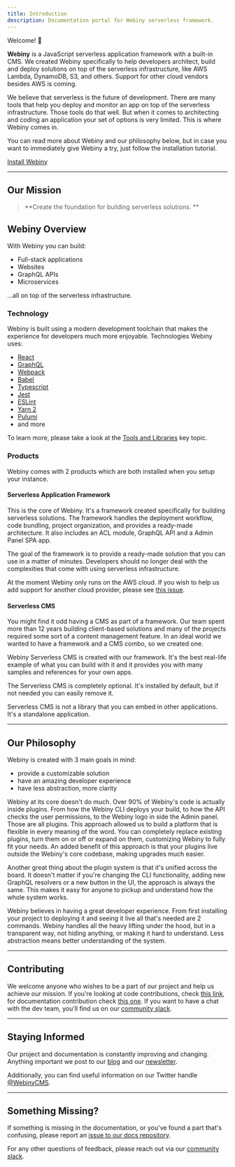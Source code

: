```yaml
---
title: Introduction
description: Documentation portal for Webiny serverless framework.
---
```



Welcome! 👋

**Webiny** is a JavaScript serverless application framework with a built-in CMS. We created Webiny specifically to help developers architect, build and deploy solutions on top of the serverless infrastructure, like AWS Lambda, DynamoDB, S3, and others. Support for other cloud vendors besides AWS is coming.

We believe that serverless is the future of development. There are many tools that help you deploy and monitor an app on top of the serverless infrastructure. Those tools do that well. But when it comes to architecting and coding an application your set of options is very limited. This is where Webiny comes in.

You can read more about Webiny and our philosophy below, but in case you want to immediately give Webiny a try, just follow the installation tutorial.

[Install Webiny](/docs/tutorials/install-webiny)

---

## Our Mission

> **Create the foundation for building serverless solutions. **


## Webiny Overview

With Webiny you can build:

- Full-stack applications
- Websites
- GraphQL APIs
- Microservices

...all on top of the serverless infrastructure.

### Technology

Webiny is built using a modern development toolchain that makes the experience for developers much more enjoyable. Technologies Webiny uses:

- [React](https://reactjs.org/)
- [GraphQL](https://graphql.org/)
- [Webpack](https://webpack.js.org/)
- [Babel](https://babeljs.io)
- [Typescript](https://www.typescriptlang.org)
- [Jest](https://jestjs.io)
- [ESLint](https://eslint.org)
- [Yarn 2](http://yarnpkg.com)
- [Pulumi](http://pulumi.com)
- and more

<Alert type="info">

To learn more, please take a look at the [Tools and Libraries](/docs/key-topics/tools-libraries) key topic.

</Alert>

### Products

Webiny comes with 2 products which are both installed when you setup
your instance.

#### Serverless Application Framework

This is the core of Webiny. It's a framework created specifically for building serverless solutions. The framework handles the deployment workflow, code bundling, project organization, and provides a ready-made architecture. It also includes an ACL module, GraphQL API and a Admin Panel SPA app.

The goal of the framework is to provide a ready-made solution that you can use in a matter of minutes. Developers should no longer deal with the complexities that come with using serverless infrastructure.

<Alert type="warning" title="Cloud support"> 

At the moment Webiny only runs on the AWS cloud. If you wish to help us add support for another cloud provider, please see [this issue](https://github.com/webiny/webiny-js/issues/1150).

</Alert>

#### Serverless CMS

You might find it odd having a CMS as part of a framework. Our team spent more than 12 years building client-based solutions and many of the projects required some sort of a content management feature. In an ideal world we wanted to have a framework and a CMS combo, so we created one.

Webiny Serverless CMS is created with our framework. It's the best real-life example of what you can build with it and it provides you with many samples and references for your own apps.

The Serverless CMS is completely optional. It's installed by default, but if not needed you can easily remove it.

<Alert type="warning" title="It's not a library">

Serverless CMS is not a library that you can embed in other applications. It's a standalone application.

</Alert>

---

## Our Philosophy

Webiny is created with 3 main goals in mind:
- provide a customizable solution
- have an amazing developer experience
- have less abstraction, more clarity

Webiny at its core doesn't do much. Over 90% of Webiny's code is actually inside plugins. From how the Webiny CLI deploys your build, to how the API checks the user permissions, to the Webiny logo in side the Admin panel. Those are all plugins. This approach allowed us to build a platform that is flexible in every meaning of the word. You can completely replace existing plugins, turn them on or off or expand on them, customizing Webiny to fully fit your needs. An added benefit of this approach is that your plugins live outside the Webiny's core codebase, making upgrades much easier.

Another great thing about the plugin system is that it's unified across the board. It doesn't matter if you're changing the CLI functionality, adding new GraphQL resolvers or a new button in the UI, the approach is always the same. This makes it easy for anyone to pickup and understand how the whole system works.

Webiny believes in having a great developer experience. From first installing your project to deploying it and seeing it live all that's needed are 2 commands. Webiny handles all the heavy lifting under the hood, but in a transparent way, not hiding anything, or making it hard to understand. Less abstraction means better understanding of the system.

---


<!---
## Learn Webiny

<Alert type="warning" title="Webiny Beta"> 

These articles are currently under construction. 🚧

</Alert>

Your journey to learning Webiny can take a few different paths, depending on your use-case and what you want to do. Here are a few main paths you can choose to take and the suggested resources.

### Build applications with Webiny

To successfully build apps it's important to know some of the basic concepts and inner workings of Webiny. We've suggest you go through the following set of articles:

- [Plugin system explained](#!) Key topic
- [How is the data saved inside a database](#!) Key topic
- [Development best practice](#!) Guide
- [Data modelling](#!) Guide
- [Create an application](#!) Tutorial
- [Create a custom permission](#!) Tutorial

### Use the Headless CMS

Webiny Headless CMS comes with a GraphQL API, a UI to model your content and a UI for editors to input records. To successfully adopt the Headless CMS, we recommend the following articles:

- [Create a content model and access the records](#!) Tutorial
- [Using the GraphQ API](#!) Guide
- [Trigger a static site builds with webhooks](#!) Guide
- [Headless CMS API](#!) Reference
- [Using the Headless CMS](#!) Using Webiny apps

### Create landing pages using Page Builder and Form Builder

Webiny Page Builder and Form Builder might look as simple drag and drop tools, but they can do much more. We recommend you get yourself familiarized with the options, as well as ways to extend their functionality if needed.

- [Create an publish a page](#!) Tutorial
- [Create a Page Builder plugin](#!) Tutorial
- [3rd party app integration](#!) Tutorial
- [Create and publish a form](#!) Tutorial
- [Connect a custom domain](#!) Guide
- [Secure Page Builder pages](#!) Guide

---

-->

## Contributing

We welcome anyone who wishes to be a part of our project and help us achieve our mission. If you're looking at code contributions, check [this link](https://github.com/webiny/webiny-js/blob/next/docs/CONTRIBUTING.md), for documentation contribution check [this one](/docs/contributing/documentation). If you want to have a chat with the dev team, you'll find us on our [community slack](https://www.webiny.com/slack).

---

## Staying Informed

Our project and documentation is constantly improving and changing. Anything important we post to our [blog](https://www.webiny.com/blog) and our [newsletter](https://landing.mailerlite.com/webforms/landing/g9f1i1).

Additionally, you can find useful information on our Twitter handle [@WebinyCMS](https://twitter.com/WebinyCMS).

---

## Something Missing?

If something is missing in the documentation, or you've found a part that's confusing, please report an [issue to our docs repository](https://github.com/webiny/docs.webiny.com/issues/new).

For any other questions of feedback, please reach out via our [community slack](https://www.webiny.com/slack).

